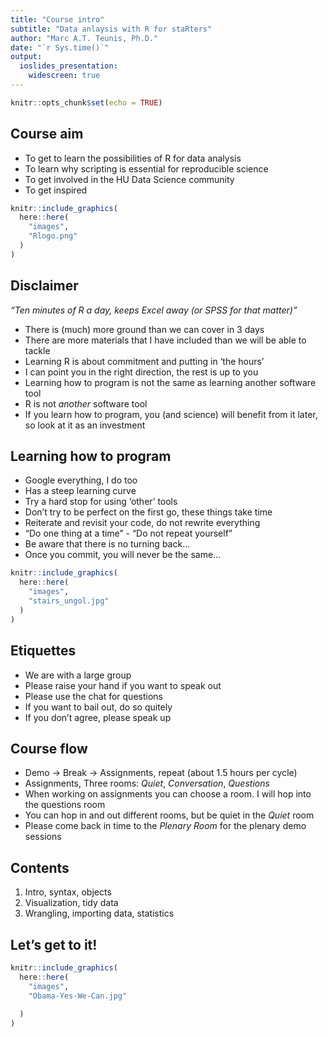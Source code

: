 ```yaml
---
title: "Course intro"
subtitle: "Data anlaysis with R for staRters"
author: "Marc A.T. Teunis, Ph.D."
date: "`r Sys.time()`"
output: 
  ioslides_presentation:
    widescreen: true
---
```


```r
knitr::opts_chunk$set(echo = TRUE)
```

## Course aim

 - To get to learn the possibilities of R for data analysis
 - To learn why scripting is essential for reproducible science
 - To get involved in the HU Data Science community
 - To get inspired
 
```r
knitr::include_graphics(
  here::here(
    "images",
    "Rlogo.png"
  )
)
```
 
 
## Disclaimer
 
 _"Ten minutes of R a day, keeps Excel away (or SPSS for that matter)"_
 
 - There is (much) more ground than we can cover in 3 days
 - There are more materials that I have included than we will be able to tackle
 - Learning R is about commitment and putting in 'the hours'
 - I can point you in the right direction, the rest is up to you
 - Learning how to program is not the same as learning another software tool
 - R is not _another_ software tool
 - If you learn how to program, you (and science) will benefit from it later, so look at it as an investment
 
## Learning how to program {.smaller .build}

 - Google everything, I do too
 - Has a steep learning curve
 - Try a hard stop for using 'other' tools
 - Don't try to be perfect on the first go, these things take time
 - Reiterate and revisit your code, do not rewrite everything
 - "Do one thing at a time" - "Do not repeat yourself"
 - Be aware that there is no turning back...
 - Once you commit, you will never be the same...
 
```r
knitr::include_graphics(
  here::here(
    "images",
    "stairs_ungol.jpg"
  )
)
```
 
 
## Etiquettes
 
  - We are with a large group
  - Please raise your hand if you want to speak out
  - Please use the chat for questions
  - If you want to bail out, do so quitely
  - If you don't agree, please speak up
  
## Course flow

 - Demo -> Break -> Assignments, repeat (about 1.5 hours per cycle)
 - Assignments, Three rooms: _Quiet_, _Conversation_, _Questions_
 - When working on assignments you can choose a room. I will hop into the questions room 
 - You can hop in and out different rooms, but be quiet in the _Quiet_ room
 - Please come back in time to the _Plenary Room_ for the plenary demo sessions 
 
## Contents

 1. Intro, syntax, objects
 2. Visualization, tidy data
 3. Wrangling, importing data, statistics
  
## Let's get to it!

```r
knitr::include_graphics(
  here::here(
    "images",
    "Obama-Yes-We-Can.jpg"
    
  )
)
```

